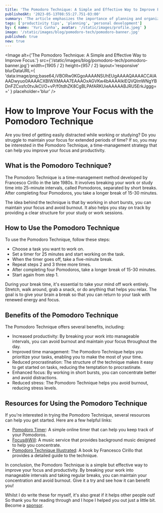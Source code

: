 ```yaml
---
title: 'The Pomodoro Technique: A Simple and Effective Way to Improve Focus.'
publishedAt: '2023-05-13T08:55:27.751-03:00'
summary: 'The article emphasizes the importance of planning and organization to achieve productivity and success in both work and personal life. It also provides references to related resources for further reading.'
tags: ['productivity tips', 'planning', 'personal development']
by: { name: 'Yuri Cunha', avatar: '/static/images/profile.jpeg' }
image: '/static/images/blog/pomodoro-tech/pomodoro-banner.jpg'
published: true
new: true
---
```


<Image
  alt={'The Pomodoro Technique: A Simple and Effective Way to Improve Focus.'}
  src={'/static/images/blog/pomodoro-tech/pomodoro-banner.jpg'}
  width={1905 / 2}
  height={957 / 2}
  layout='responsive'
  blurDataURL={
    'data:image/png;base64,iVBORw0KGgoAAAANSUhEUgAAAAQAAAACCAIAAADwyuo0AAAACXBIWXMAAA7EAAAOxAGVKw4bAAAAIklEQVQImWNgYBDnFZCxsfc0tvJkCI/O+vP/f0tdhZK8CgBLPAfARKUieAAAAABJRU5ErkJggg=='
  }
  placeholder='blur'
/>

# How to Improve Your Focus with the Pomodoro Technique

Are you tired of getting easily distracted while working or studying? Do you struggle to maintain your focus for extended periods of time? If so, you may be interested in the Pomodoro Technique, a time-management strategy that can help you improve your focus and productivity. 

## What is the Pomodoro Technique?

The Pomodoro Technique is a time-management method developed by Francesco Cirillo in the late 1980s. It involves breaking your work or study time into 25-minute intervals, called Pomodoros, separated by short breaks. After completing four Pomodoros, you take a longer break of 15-30 minutes. 

The idea behind the technique is that by working in short bursts, you can maintain your focus and avoid burnout. It also helps you stay on track by providing a clear structure for your study or work sessions. 

## How to Use the Pomodoro Technique

To use the Pomodoro Technique, follow these steps:

- Choose a task you want to work on.
- Set a timer for 25 minutes and start working on the task.
- When the timer goes off, take a five-minute break.
- Repeat steps 2 and 3 three more times.
- After completing four Pomodoros, take a longer break of 15-30 minutes.
- Start again from step 1.

During your break time, it's essential to take your mind off work entirely. Stretch, walk around, grab a snack, or do anything that helps you relax. The goal is to give your brain a break so that you can return to your task with renewed energy and focus.

## Benefits of the Pomodoro Technique

The Pomodoro Technique offers several benefits, including:

- Increased productivity: By breaking your work into manageable intervals, you can avoid burnout and maintain your focus throughout the day.
- Improved time management: The Pomodoro Technique helps you prioritize your tasks, enabling you to make the most of your time.
- Reduced procrastination: The structure of the technique makes it easy to get started on tasks, reducing the temptation to procrastinate.
- Enhanced focus: By working in short bursts, you can concentrate better and avoid distractions.
- Reduced stress: The Pomodoro Technique helps you avoid burnout, reducing stress levels.

## Resources for Using the Pomodoro Technique

If you're interested in trying the Pomodoro Technique, several resources can help you get started. Here are a few helpful links:

- [Pomodoro Timer](https://tomato-timer.com/): A simple online timer that can help you keep track of your Pomodoros.
- [Focus@Will](https://www.focusatwill.com/): A music service that provides background music designed to help you concentrate.
- [Pomodoro Technique Illustrated](https://www.amazon.com/Pomodoro-Technique-Illustrated-Pragmatic-Life/dp/1934356506): A book by Francesco Cirillo that provides a detailed guide to the technique.

In conclusion, the Pomodoro Technique is a simple but effective way to improve your focus and productivity. By breaking your work into manageable intervals and taking regular breaks, you can maintain your concentration and avoid burnout. Give it a try and see how it can benefit you!

<Aside type={'positive'} title={'Thank you very much for reading!'}>
  Whilst I do write these for myself, it's also great if it helps other people out! So thank you for
  reading through and I hope I helped you out just a little bit. Become a 
  <a href='https://github.com/sponsors/isyuricunha'> sponsor</a>.
</Aside>